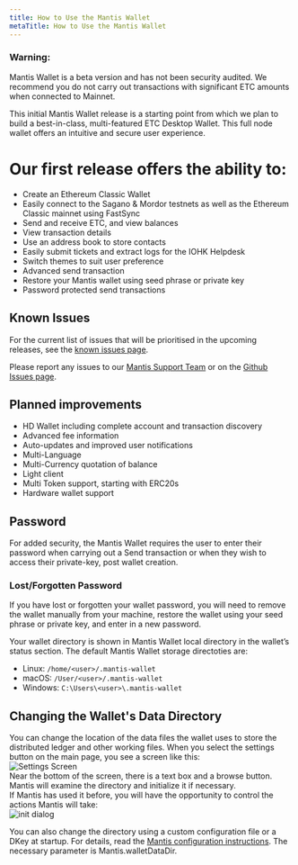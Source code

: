 ```yaml
---
title: How to Use the Mantis Wallet
metaTitle: How to Use the Mantis Wallet
---
```


### Warning:
Mantis Wallet is a beta version and has not been security audited. We recommend you do not carry out transactions with significant ETC amounts when connected to Mainnet.

This initial Mantis Wallet release is a starting point from which we plan to build a best-in-class, multi-featured ETC Desktop Wallet. This full node wallet offers an intuitive and secure user experience.

# Our first release offers the ability to:

* Create an Ethereum Classic Wallet
* Easily connect to the Sagano & Mordor testnets as well as the Ethereum Classic mainnet using FastSync
* Send and receive ETC, and view balances
* View transaction details
* Use an address book to store contacts
* Easily submit tickets and extract logs for the IOHK Helpdesk
* Switch themes to suit user preference
* Advanced send transaction
* Restore your Mantis wallet using seed phrase or private key
* Password protected send transactions


## Known Issues

For the current list of issues that will be prioritised in the upcoming releases, see the [known issues page](../resources/known-issues).  

Please report any issues to our [Mantis Support Team](https://iohk.zendesk.com/hc/en-us/requests/new) or on the [Github Issues page](https://github.com/input-output-hk/mantis-wallet/issues).

## Planned improvements

* HD Wallet including complete account and transaction discovery
* Advanced fee information
* Auto-updates and improved user notifications
* Multi-Language
* Multi-Currency quotation of balance
* Light client
* Multi Token support, starting with ERC20s
* Hardware wallet support

## Password

For added security, the Mantis Wallet requires the user to enter their password when carrying out a Send transaction or when they wish to access their private-key, post wallet creation.

### Lost/Forgotten Password

If you have lost or forgotten your wallet password, you will need to remove the wallet manually from your machine, restore the wallet using your seed phrase or private key, and enter in a new password.

Your wallet directory is shown in Mantis Wallet local directory in the wallet’s status section.
The default Mantis Wallet storage directoties are:

* Linux: `/home/<user>/.mantis-wallet`
* macOS: `/User/<user>/.mantis-wallet`
* Windows: `C:\Users\<user>\.mantis-wallet`

## Changing the Wallet's Data Directory
You can change the location of the data files the wallet uses to store the distributed ledger and other working files.
When you select the settings button on the main page, you see a screen like this:  
![Settings Screen](../images/12-Mantis-Wallet-Settings.png)  
Near the bottom of the screen, there is a text box and a browse button.
Mantis will examine the directory and initialize it if necessary.  
If Mantis has used it before, you will have the opportunity to control the actions Mantis will take:  
![init dialog](../images/12-Mantis-Wallet-Settings-2.png)

You can also change the directory using a custom configuration file or a DKey at startup. For details, read the [Mantis configuration instructions](/how-tos/how-to-configure-mantis). The necessary parameter is Mantis.walletDataDir.
